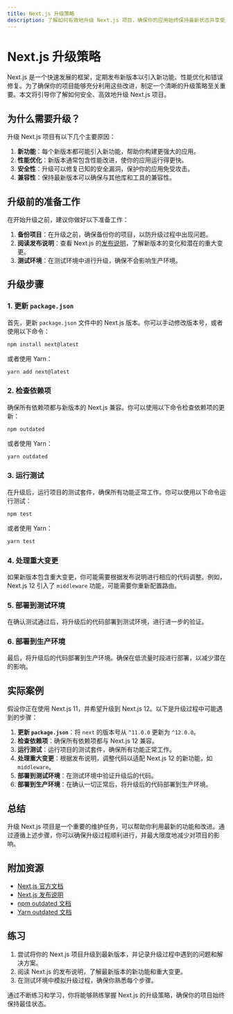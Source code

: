 ```yaml
---
title: Next.js 升级策略
description: 了解如何有效地升级 Next.js 项目，确保你的应用始终保持最新状态并享受最新功能。
---
```


# Next.js 升级策略

Next.js 是一个快速发展的框架，定期发布新版本以引入新功能、性能优化和错误修复。为了确保你的项目能够充分利用这些改进，制定一个清晰的升级策略至关重要。本文将引导你了解如何安全、高效地升级 Next.js 项目。

## 为什么需要升级？

升级 Next.js 项目有以下几个主要原因：

1. **新功能**：每个新版本都可能引入新功能，帮助你构建更强大的应用。
2. **性能优化**：新版本通常包含性能改进，使你的应用运行得更快。
3. **安全性**：升级可以修复已知的安全漏洞，保护你的应用免受攻击。
4. **兼容性**：保持最新版本可以确保与其他库和工具的兼容性。

## 升级前的准备工作

在开始升级之前，建议你做好以下准备工作：

1. **备份项目**：在升级之前，确保备份你的项目，以防升级过程中出现问题。
2. **阅读发布说明**：查看 Next.js 的[发布说明](https://github.com/vercel/next.js/releases)，了解新版本的变化和潜在的重大变更。
3. **测试环境**：在测试环境中进行升级，确保不会影响生产环境。

## 升级步骤

### 1. 更新 `package.json`

首先，更新 `package.json` 文件中的 Next.js 版本。你可以手动修改版本号，或者使用以下命令：

```bash
npm install next@latest
```

或者使用 Yarn：

```bash
yarn add next@latest
```

### 2. 检查依赖项

确保所有依赖项都与新版本的 Next.js 兼容。你可以使用以下命令检查依赖项的更新：

```bash
npm outdated
```

或者使用 Yarn：

```bash
yarn outdated
```

### 3. 运行测试

在升级后，运行项目的测试套件，确保所有功能正常工作。你可以使用以下命令运行测试：

```bash
npm test
```

或者使用 Yarn：

```bash
yarn test
```

### 4. 处理重大变更

如果新版本包含重大变更，你可能需要根据发布说明进行相应的代码调整。例如，Next.js 12 引入了 `middleware` 功能，可能需要你重新配置路由。

### 5. 部署到测试环境

在确认测试通过后，将升级后的代码部署到测试环境，进行进一步的验证。

### 6. 部署到生产环境

最后，将升级后的代码部署到生产环境。确保在低流量时段进行部署，以减少潜在的影响。

## 实际案例

假设你正在使用 Next.js 11，并希望升级到 Next.js 12。以下是升级过程中可能遇到的步骤：

1. **更新 `package.json`**：将 `next` 的版本号从 `^11.0.0` 更新为 `^12.0.0`。
2. **检查依赖项**：确保所有依赖项都与 Next.js 12 兼容。
3. **运行测试**：运行项目的测试套件，确保所有功能正常工作。
4. **处理重大变更**：根据发布说明，调整代码以适配 Next.js 12 的新功能，如 `middleware`。
5. **部署到测试环境**：在测试环境中验证升级后的代码。
6. **部署到生产环境**：在确认一切正常后，将升级后的代码部署到生产环境。

## 总结

升级 Next.js 项目是一个重要的维护任务，可以帮助你利用最新的功能和改进。通过遵循上述步骤，你可以确保升级过程顺利进行，并最大限度地减少对项目的影响。

## 附加资源

- [Next.js 官方文档](https://nextjs.org/docs)
- [Next.js 发布说明](https://github.com/vercel/next.js/releases)
- [npm outdated 文档](https://docs.npmjs.com/cli/v7/commands/npm-outdated)
- [Yarn outdated 文档](https://classic.yarnpkg.com/en/docs/cli/outdated)

## 练习

1. 尝试将你的 Next.js 项目升级到最新版本，并记录升级过程中遇到的问题和解决方案。
2. 阅读 Next.js 的发布说明，了解最新版本的新功能和重大变更。
3. 在测试环境中模拟升级过程，确保你熟悉每个步骤。

通过不断练习和学习，你将能够熟练掌握 Next.js 的升级策略，确保你的项目始终保持最佳状态。